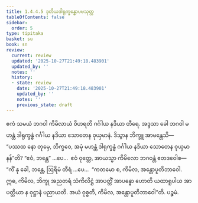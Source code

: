 ```yaml
---
title: 1.4.4.5 ဒုတိယဒါရုက္ခန္ဓောပမသုတ္တ
tableOfContents: false
sidebar:
  order: 5
type: tipitaka
basket: su
book: sn
review:
  current: review
  updated: '2025-10-27T21:49:18.483901'
  updated_by: ''
  notes: ''
  history:
  - state: review
    date: '2025-10-27T21:49:18.483901'
    updated_by: ''
    notes: ''
    previous_state: draft
---
```



<ReviewStatus review={frontmatter.review} showDetails={true} />

<HypothesisAnnotation frontmatter={frontmatter} />

<DynamicBreadcrumb />

<Division number="242" book="sn" e="ch" v="18" p="315">

<Paragraph number="1035" book="sn">
ဧကံ သမယံ ဘဂဝါ ကိမိလာယံ ဝိဟရတိ ဂင်္ဂါယ နဒိယာ တီရေ. အဒ္ဒသာ ခေါ ဘဂဝါ မဟန္တံ ဒါရုက္ခန္ဓံ ဂင်္ဂါယ နဒိယာ သောတေန ဝုယှမာနံ. ဒိသွာန ဘိက္ခူ အာမန္တေသိ—  “ပဿထ နော တုမှေ, ဘိက္ခဝေ, အမုံ မဟန္တံ ဒါရုက္ခန္ဓံ ဂင်္ဂါယ နဒိယာ သောတေန ဝုယှမာနန်”တိ? “ဧဝံ, ဘန္တေ” …ပေ…  ဧဝံ ဝုတ္တေ, အာယသ္မာ ကိမိလော ဘဂဝန္တံ ဧတဒဝေါစ—  “ကိံ နု ခေါ, ဘန္တေ, ဩရိမံ တီရံ …ပေ…  “ကတမော စ, ကိမိလ, အန္တောပူတိဘာဝေါ. ဣဓ, ကိမိလ, ဘိက္ခု အညတရံ သံကိလိဋ္ဌံ အာပတ္တိံ အာပန္နော ဟောတိ ယထာရူပါယ အာပတ္တိယာ န ဝုဋ္ဌာနံ ပညာယတိ. အယံ ဝုစ္စတိ, ကိမိလ, အန္တောပူတိဘာဝေါ”တိ.

</Paragraph>
</Division>

<Paragraph number="1036" type="center" book="sn">
ပဉ္စမံ.
</Paragraph>